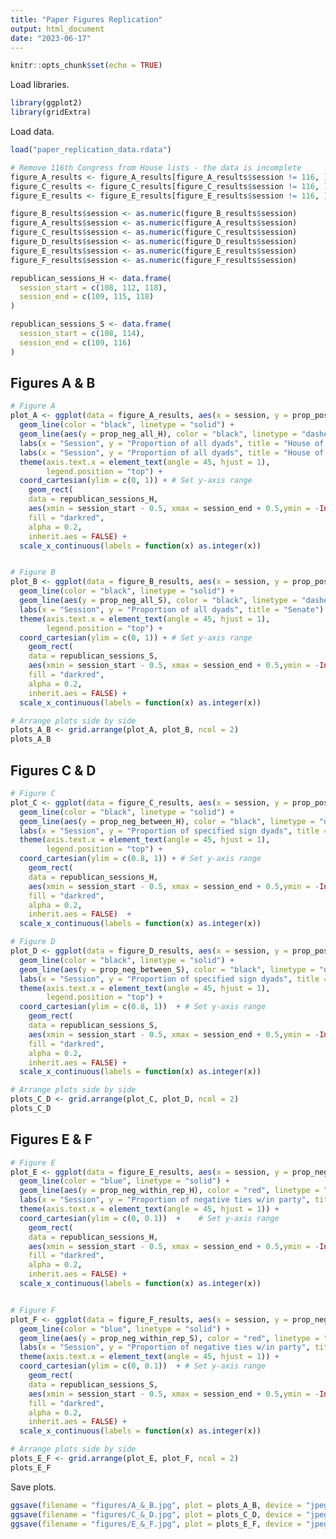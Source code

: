 ```yaml
---
title: "Paper Figures Replication"
output: html_document
date: "2023-06-17"
---
```


```r
knitr::opts_chunk$set(echo = TRUE)
```

Load libraries.
```r
library(ggplot2)
library(gridExtra)
```

Load data.
```r
load("paper_replication_data.rdata")

# Remove 116th Congress from House lists - the data is incomplete
figure_A_results <- figure_A_results[figure_A_results$session != 116, ] 
figure_C_results <- figure_C_results[figure_C_results$session != 116, ] 
figure_E_results <- figure_E_results[figure_E_results$session != 116, ] 
```

```r
figure_B_results$session <- as.numeric(figure_B_results$session)
figure_A_results$session <- as.numeric(figure_A_results$session)
figure_C_results$session <- as.numeric(figure_C_results$session)
figure_D_results$session <- as.numeric(figure_D_results$session)
figure_E_results$session <- as.numeric(figure_E_results$session)
figure_F_results$session <- as.numeric(figure_F_results$session)

republican_sessions_H <- data.frame(
  session_start = c(108, 112, 118),
  session_end = c(109, 115, 118)
)

republican_sessions_S <- data.frame(
  session_start = c(108, 114),
  session_end = c(109, 116)
)

```

## Figures A & B
```r

# Figure A
plot_A <- ggplot(data = figure_A_results, aes(x = session, y = prop_pos_all_H)) +
  geom_line(color = "black", linetype = "solid") +
  geom_line(aes(y = prop_neg_all_H), color = "black", linetype = "dashed") +
  labs(x = "Session", y = "Proportion of all dyads", title = "House of Representatives") +
  labs(x = "Session", y = "Proportion of all dyads", title = "House of Representatives") +
  theme(axis.text.x = element_text(angle = 45, hjust = 1),
        legend.position = "top") +
  coord_cartesian(ylim = c(0, 1)) + # Set y-axis range
    geom_rect(
    data = republican_sessions_H,
    aes(xmin = session_start - 0.5, xmax = session_end + 0.5,ymin = -Inf,ymax = Inf),
    fill = "darkred",
    alpha = 0.2,
    inherit.aes = FALSE) + 
  scale_x_continuous(labels = function(x) as.integer(x))


# Figure B
plot_B <- ggplot(data = figure_B_results, aes(x = session, y = prop_pos_all_S)) +
  geom_line(color = "black", linetype = "solid") +
  geom_line(aes(y = prop_neg_all_S), color = "black", linetype = "dashed") +
  labs(x = "Session", y = "Proportion of all dyads", title = "Senate") +
  theme(axis.text.x = element_text(angle = 45, hjust = 1),
        legend.position = "top") +
  coord_cartesian(ylim = c(0, 1)) + # Set y-axis range
    geom_rect(
    data = republican_sessions_S,
    aes(xmin = session_start - 0.5, xmax = session_end + 0.5,ymin = -Inf,ymax = Inf),
    fill = "darkred",
    alpha = 0.2,
    inherit.aes = FALSE) + 
  scale_x_continuous(labels = function(x) as.integer(x))

```

```r

# Arrange plots side by side
plots_A_B <- grid.arrange(plot_A, plot_B, ncol = 2)
plots_A_B
```


## Figures C & D
```r

# Figure C
plot_C <- ggplot(data = figure_C_results, aes(x = session, y = prop_pos_within_H)) +
  geom_line(color = "black", linetype = "solid") +
  geom_line(aes(y = prop_neg_between_H), color = "black", linetype = "dashed") +
  labs(x = "Session", y = "Proportion of specified sign dyads", title = "House of Representatives") +
  theme(axis.text.x = element_text(angle = 45, hjust = 1),
        legend.position = "top") +
  coord_cartesian(ylim = c(0.8, 1)) + # Set y-axis range
    geom_rect(
    data = republican_sessions_H,
    aes(xmin = session_start - 0.5, xmax = session_end + 0.5,ymin = -Inf,ymax = Inf),
    fill = "darkred",
    alpha = 0.2,
    inherit.aes = FALSE)  + 
  scale_x_continuous(labels = function(x) as.integer(x))

# Figure D
plot_D <- ggplot(data = figure_D_results, aes(x = session, y = prop_pos_within_S)) +
  geom_line(color = "black", linetype = "solid") +
  geom_line(aes(y = prop_neg_between_S), color = "black", linetype = "dashed") +
  labs(x = "Session", y = "Proportion of specified sign dyads", title = "Senate") +
  theme(axis.text.x = element_text(angle = 45, hjust = 1),
        legend.position = "top") +
  coord_cartesian(ylim = c(0.8, 1))  + # Set y-axis range
    geom_rect(
    data = republican_sessions_S,
    aes(xmin = session_start - 0.5, xmax = session_end + 0.5,ymin = -Inf,ymax = Inf),
    fill = "darkred",
    alpha = 0.2,
    inherit.aes = FALSE) + 
  scale_x_continuous(labels = function(x) as.integer(x))
```

```r
# Arrange plots side by side
plots_C_D <- grid.arrange(plot_C, plot_D, ncol = 2)
plots_C_D
```

## Figures E & F
```r

# Figure E
plot_E <- ggplot(data = figure_E_results, aes(x = session, y = prop_neg_within_dem_H)) +
  geom_line(color = "blue", linetype = "solid") +
  geom_line(aes(y = prop_neg_within_rep_H), color = "red", linetype = "solid") +
  labs(x = "Session", y = "Proportion of negative ties w/in party", title = "House of Representatives") +
  theme(axis.text.x = element_text(angle = 45, hjust = 1)) +
  coord_cartesian(ylim = c(0, 0.1))  +    # Set y-axis range
    geom_rect(
    data = republican_sessions_H,
    aes(xmin = session_start - 0.5, xmax = session_end + 0.5,ymin = -Inf,ymax = Inf),
    fill = "darkred",
    alpha = 0.2,
    inherit.aes = FALSE) +
  scale_x_continuous(labels = function(x) as.integer(x))


# Figure F
plot_F <- ggplot(data = figure_F_results, aes(x = session, y = prop_neg_within_dem_S)) +
  geom_line(color = "blue", linetype = "solid") +
  geom_line(aes(y = prop_neg_within_rep_S), color = "red", linetype = "solid") +
  labs(x = "Session", y = "Proportion of negative ties w/in party", title = "Senate") +
  theme(axis.text.x = element_text(angle = 45, hjust = 1)) +
  coord_cartesian(ylim = c(0, 0.1))  + # Set y-axis range
    geom_rect(
    data = republican_sessions_S,
    aes(xmin = session_start - 0.5, xmax = session_end + 0.5,ymin = -Inf,ymax = Inf),
    fill = "darkred",
    alpha = 0.2,
    inherit.aes = FALSE) + 
  scale_x_continuous(labels = function(x) as.integer(x)) 
```


```r
# Arrange plots side by side
plots_E_F <- grid.arrange(plot_E, plot_F, ncol = 2)
plots_E_F
```

Save plots.
```r
ggsave(filename = "figures/A_&_B.jpg", plot = plots_A_B, device = "jpeg", width = 7, height = 3.5)
ggsave(filename = "figures/C_&_D.jpg", plot = plots_C_D, device = "jpeg", width = 7, height = 3.5)
ggsave(filename = "figures/E_&_F.jpg", plot = plots_E_F, device = "jpeg", width = 7, height = 3.5)

```

